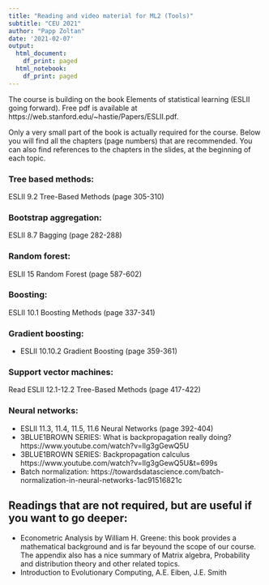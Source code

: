 ```yaml
---
title: "Reading and video material for ML2 (Tools)"
subtitle: "CEU 2021"
author: "Papp Zoltan"
date: '2021-02-07'
output:
  html_document:
    df_print: paged
  html_notebook:
    df_print: paged
---
```


The course is building on the book Elements of statistical learning (ESLII going forward). Free pdf is available at https://web.stanford.edu/~hastie/Papers/ESLII.pdf.

Only a very small part of the book is actually required for the course. Below you will find all the chapters (page numbers) that are recommended. You can also find references to the chapters in the slides, at the beginning of each topic.

### Tree based methods: 
ESLII 9.2 Tree-Based Methods (page 305-310)

### Bootstrap aggregation: 
ESLII 8.7 Bagging (page 282-288)

### Random forest: 
ESLII 15 Random Forest (page 587-602)

### Boosting: 
ESLII 10.1 Boosting Methods (page 337-341)

### Gradient boosting: 
 - ESLII 10.10.2 Gradient Boosting (page 359-361)

### Support vector machines:
Read ESLII 12.1-12.2 Tree-Based Methods (page 417-422)

### Neural networks: 
  - ESLII 11.3, 11.4, 11.5, 11.6 Neural Networks (page 392-404)
  - 3BLUE1BROWN SERIES: What is backpropagation really doing? https://www.youtube.com/watch?v=Ilg3gGewQ5U
  - 3BLUE1BROWN SERIES: Backpropagation calculus https://www.youtube.com/watch?v=Ilg3gGewQ5U&t=699s
  - Batch normalization: https://towardsdatascience.com/batch-normalization-in-neural-networks-1ac91516821c

## Readings that are not required, but are useful if you want to go deeper:
  - Econometric Analysis by William H. Greene: this book provides a mathematical background and is far beyound the scope of our course. The appendix also has a nice summary of Matrix algebra, Probability and distribution theory and other related topics.
  - Introduction to Evolutionary Computing, A.E. Eiben, J.E. Smith





